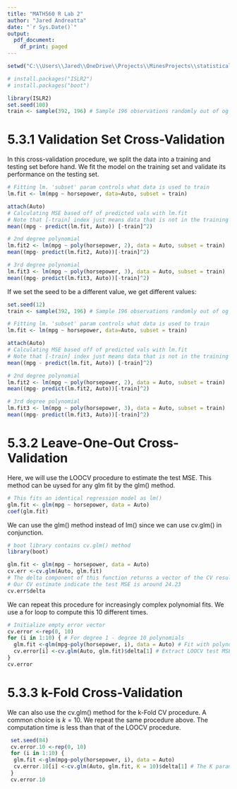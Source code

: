 ---
title: "MATH560 R Lab 2"
author: "Jared Andreatta"
date: "`r Sys.Date()`"
output:
  pdf_document:
    df_print: paged
---

```{r}
setwd("C:\\Users\\Jared\\OneDrive\\Projects\\MinesProjects\\statistical_learning_assignments\\Module_2")

# install.packages("ISLR2")
# install.packages("boot")
```

```{r}
library(ISLR2)
set.seed(100)
train <- sample(392, 196) # Sample 196 observations randomly out of og data
```

# 5.3.1 Validation Set Cross-Validation
In this cross-validation procedure, we split the data into a training and testing set before hand. We fit the model on the training set and validate its performance on the testing set.

```{r}
# Fitting lm. 'subset' param controls what data is used to train
lm.fit <- lm(mpg ~ horsepower, data=Auto, subset = train)

attach(Auto)
# Calculating MSE based off of predicted vals with lm.fit
# Note that [-train] index just means data that is not in the training set
mean((mpg - predict(lm.fit, Auto)) [-train]^2)
```

```{r}
# 2nd degree polynomial
lm.fit2 <- lm(mpg ~ poly(horsepower, 2), data = Auto, subset = train)
mean((mpg- predict(lm.fit2, Auto))[-train]^2)

# 3rd degree polynomial
lm.fit3 <- lm(mpg ~ poly(horsepower, 3), data = Auto, subset = train)
mean((mpg- predict(lm.fit3, Auto))[-train]^2)
```
If we set the seed to be a different value, we get different values:

```{r}
set.seed(12)
train <- sample(392, 196) # Sample 196 observations randomly out of og data

# Fitting lm. 'subset' param controls what data is used to train
lm.fit <- lm(mpg ~ horsepower, data=Auto, subset = train)

attach(Auto)
# Calculating MSE based off of predicted vals with lm.fit
# Note that [-train] index just means data that is not in the training set
mean((mpg - predict(lm.fit, Auto)) [-train]^2)

# 2nd degree polynomial
lm.fit2 <- lm(mpg ~ poly(horsepower, 2), data = Auto, subset = train)
mean((mpg- predict(lm.fit2, Auto))[-train]^2)

# 3rd degree polynomial
lm.fit3 <- lm(mpg ~ poly(horsepower, 3), data = Auto, subset = train)
mean((mpg- predict(lm.fit3, Auto))[-train]^2)

```
# 5.3.2 Leave-One-Out Cross-Validation

Here, we will use the LOOCV procedure to estimate the test MSE. This method can be uysed for any glm fit by the glm() method.

```{r}
# This fits an identical regression model as lm()
glm.fit <- glm(mpg ~ horsepower, data = Auto)
coef(glm.fit)
```

We can use the glm() method instead of lm() since we can use cv.glm() in conjunction.

```{r}
# boot library contains cv.glm() method
library(boot)

glm.fit <- glm(mpg ~ horsepower, data = Auto)
cv.err <-cv.glm(Auto, glm.fit)
# The delta component of this function returns a vector of the CV results
# Our CV estimate indicate the test MSE is around 24.23
cv.err$delta

```
We can repeat this procedure for increasingly complex polynomial fits. We use a for loop to compute this 10 different times.

```{r}
# Initialize empty error vector
cv.error <-rep(0, 10)
for (i in 1:10) { # For degree 1 - degree 10 polynomials
  glm.fit <-glm(mpg~poly(horsepower, i), data = Auto) # Fit with polynomial order i
  cv.error[i] <-cv.glm(Auto, glm.fit)$delta[1] # Extract LOOCV test MSE
}
cv.error
```

# 5.3.3 k-Fold Cross-Validation

We can also use the cv.glm() method for the k-Fold CV procedure. A common choice is $k=10$. We repeat the same procedure above. The computation time is less than that of  the LOOCV procedure.

```{r}
 set.seed(84)
 cv.error.10 <-rep(0, 10)
 for (i in 1:10) {
  glm.fit <-glm(mpg~poly(horsepower, i), data = Auto)
  cv.error.10[i] <-cv.glm(Auto, glm.fit, K = 10)$delta[1] # The K param here specifies the amount of folds
 }
 cv.error.10
```





